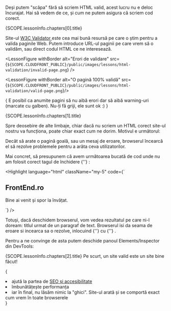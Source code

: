 <LessonFirstSentence> Deși putem "scăpa" fără să scriem HTML valid, acest lucru nu e deloc încurajat. Hai să vedem de ce, și cum ne putem asigura că scriem cod corect. </LessonFirstSentence>
<section>
<LessonHeading as="h2" id={SCOPE.lessonInfo.chapters[0].id}>
  {SCOPE.lessonInfo.chapters[0].title}
</LessonHeading>

Site-ul <a target="_blank" rel="noreferrer" className="text-bold" href="https://validator.w3.org/" > W3C Validator </a> este cea mai bună resursă pe care o știm pentru a valida paginile Web. Putem introduce URL-ul paginii pe care vrem să o validăm, sau direct codul HTML ce ne interesează.

<LessonFigure withBorder alt="Erori de validare" src={`${SCOPE.CLOUDFRONT_PUBLIC}/public/images/lessons/html-validation/invalid-page.png`} />

<LessonFigure withBorder alt="O pagină 100% validă" src={`${SCOPE.CLOUDFRONT_PUBLIC}/public/images/lessons/html-validation/valid-page.png`}/>

{<LessonTip> E posibil ca anumite pagini să nu aibă erori dar să aibă warning-uri (marcate cu galben). Nu-ți fă griji, ele sunt ok :)
</LessonTip>}
</section>

<section>
<LessonHeading as="h2" id={SCOPE.lessonInfo.chapters[1].id}>
  {SCOPE.lessonInfo.chapters[1].title}
</LessonHeading>

  Spre deosebire de alte limbaje, chiar dacă nu scriem un HTML corect site-ul nostru va funcționa, poate chiar exact cum ne dorim. Motivul e următorul:

  <LessonQuote variant="centered"> Decât să arate o pagină goală, sau un mesaj de eroare, browserul încearcă el să rezolve problemele pentru a arăta ceva utilizatorilor. </LessonQuote>

  Mai concret, să presupunem că avem următoarea bucată de cod unde nu am folosit corect tagul de închidere <FormattedText as="span">{'</h1>'} </FormattedText>:

<Highlight language="html" className="my-5" code={`<h1> FrontEnd.ro </h2>
<p>
  Bine ai venit și spor la 
  învățat.
</p>`} />

Totuși, dacă deschidem browserul, vom vedea rezultatul pe care ni-l doream: titlul urmat de un paragraf de text. Browserul isi da seama de eroare si incearca sa o rezolve, inlocuind <FormattedText as="span"> {'</h2>'} </FormattedText> cu <FormattedText as="span"> {'</h1>'} </FormattedText>.

Pentru a ne convinge de asta putem deschide panoul <span className="text-bold">Elements/Inspector</span> din DevTools:
<LessonFigure
  withBorder
  src="/images/lessons/html-validation/valid-elements-panel.png"
  alt="Browserul își dă seama de problemă și închide corect tagul <h1>"/>
</section>

<section>
<LessonHeading as="h2" id={SCOPE.lessonInfo.chapters[2].id}>
  {SCOPE.lessonInfo.chapters[2].title}
</LessonHeading>
<LessonQuote variant="centered"> Pe scurt, un site valid este un site bine făcut! </LessonQuote>

{<List as="ol" variant="checkmark">
  <li> ajută la partea de <a
      rel="noreferrer"
      target="_blank"
      href="https://developers.google.com/search/docs/advanced/guidelines/webmaster-guidelines?visit_id=637616726211009973-2385660763&rd=1#help-visitors-use-your-pages">
       SEO și accesibilitate </a>
  </li>
  <li> îmbunătățește performanța
  </li>
  <li> iar în final, nu lăsăm nimic la "ghici". Site-ul arată și se comportă exact cum vrem în toate browserele
  </li>
</List>}

</section>